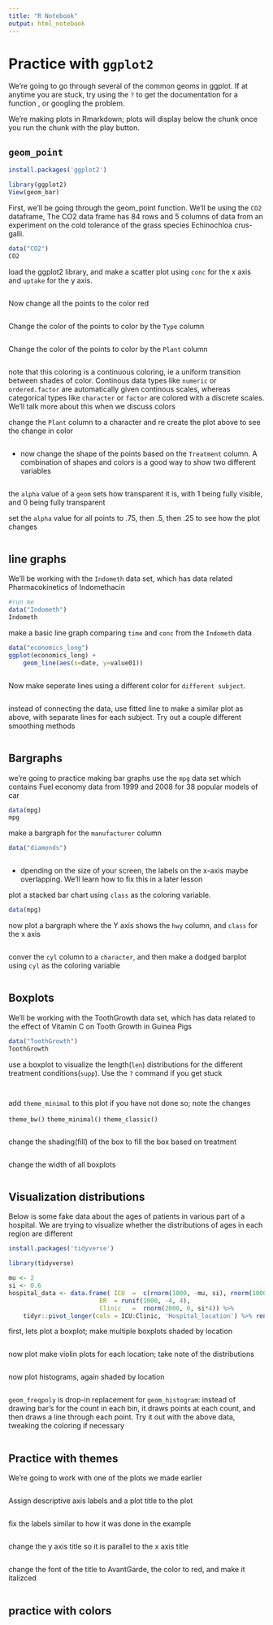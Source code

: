 ```yaml
---
title: "R Notebook"
output: html_notebook
---
```


# Practice with `ggplot2`

We're going to go through several of the common geoms in ggplot. If at anytime you are stuck, try using the `?` to get the documentation for a function , or googling the problem. 

We're making plots in Rmarkdown; plots will display below the chunk once you run the chunk with the play button. 

## `geom_point`




```r
install.packages('ggplot2')
```

```r

library(ggplot2)
View(geom_bar)

```

First, we'll be going through the geom_point function. We'll be using the `CO2` dataframe, The CO2 data frame has 84 rows and 5 columns of data from an experiment on the cold tolerance of the grass species Echinochloa crus-galli.

```r
data("CO2")
CO2
```

load the ggplot2 library, and make a scatter plot using `conc` for the x axis and `uptake` for the y axis.

```r


```


Now change all the points to the color red

```r

```


Change the color of the points to color by the `Type` column

```r


```

Change the color of the points to color by the `Plant` column

```r

```

note that this coloring is a continuous coloring, ie a uniform transition between shades of color. Continous data types like `numeric` or `ordered.factor` are automatically given continous scales, whereas categorical types like `character` or `factor` are colored with a discrete scales. We'll talk more about this when we discuss colors 

change the `Plant` column to a character and re create the plot above to see the change in color

```r


```

- now change the shape of the points based on the `Treatment` column.  A combination of shapes and colors is a good way to show two different variables

```r


```

the `alpha` value of a `geom` sets how transparent it is, with 1 being fully visible, and 0 being fully transparent

set the `alpha` value for all points to .75, then .5, then .25 to see how the plot changes

```r


```


## line graphs 

We'll be working with the `Indometh` data set, which has data related  Pharmacokinetics of Indomethacin
```r
#run me
data("Indometh")
Indometh
```

make a basic line graph comparing `time` and `conc` from the `Indometh` data 

```r
data("economics_long")
ggplot(economics_long) +  
    geom_line(aes(x=date, y=value01))

```


```r


```

Now make seperate lines using a different color for `different subject`.
```r


```

instead of connecting the data, use fitted line to make a similar plot as above, with separate lines for each subject. Try out a couple different smoothing methods

```r

```


## Bargraphs 

we're going to practice making bar graphs use the `mpg` data set which contains Fuel economy data from 1999 and 2008 for 38 popular models of car

```r
data(mpg)
mpg
```

make a bargraph for  the `manufacturer` column

```r

data("diamonds")


```

```r



```

- dpending on the size of your screen, the labels on the x-axis maybe overlapping. We'll learn how to fix this in a later lesson

plot a stacked bar chart using `class` as the coloring variable. 

```r
data(mpg)

```

now plot a bargraph where the Y axis shows the `hwy` column, and `class` for the x axis

```r

```

conver the `cyl` column to a `character`, and then make a dodged barplot using `cyl` as the coloring variable 

```r

```

## Boxplots 
 
We'll be working with the ToothGrowth data set, which has data related to the effect of Vitamin C on Tooth Growth in Guinea Pigs
 
```r
data("ToothGrowth")
ToothGrowth
```

use a boxplot to visualize the length(`len`) distributions for the different treatment conditions(`supp`). Use the `?` command if you get stuck

```r

  
```
```r

```



add `theme_minimal` to this plot if you have not done so; note the changes 

`theme_bw()`
`theme_minimal()`
`theme_classic()`

```r

  
```


change the shading(fill) of the box to fill the box based on treatment

```r

```



change the width of all boxplots 
```r

```


## Visualization distributions 

Below is some fake data about the ages of patients in various part of a hospital. We are trying to visualize whether the distributions of ages in each region are different

```r
install.packages('tidyverse')
```
```r
library(tidyverse)
```


```r
mu <- 2
si <- 0.6
hospital_data <- data.frame( ICU  =  c(rnorm(1000, -mu, si), rnorm(1000, mu, si)), 
                         ER  = runif(1000, -4, 4),
                         Clinic   =  rnorm(2000, 0, si*4)) %>% 
    tidyr::pivot_longer(cols = ICU:Clinic, 'Hospital_location') %>% rename(age = 'value')

```


first, lets plot a boxplot; make multiple boxplots shaded by location

```r

```

now plot make violin plots for each location; take note of the distributions 

```r

```


now plot histograms, again shaded by location

```r



```

`geom_freqpoly` is  drop-in replacement for `geom_histogram`: instead of drawing bar's for the count in each bin, it draws points at each count, and then draws a line through each point. Try it out with the above data, tweaking the coloring if necessary


```r

```


## Practice with themes 

We're going to work with one of the plots we made earlier 


```r


```


Assign descriptive axis labels and a plot title to the plot

```r

```


fix the labels similar to how it was done in the example

```r

```


change the y axis title so it is parallel to the x axis title 

```r

```

change the font of the title to AvantGarde, the color to red, and make it italizced


```r

```


## practice with colors 



